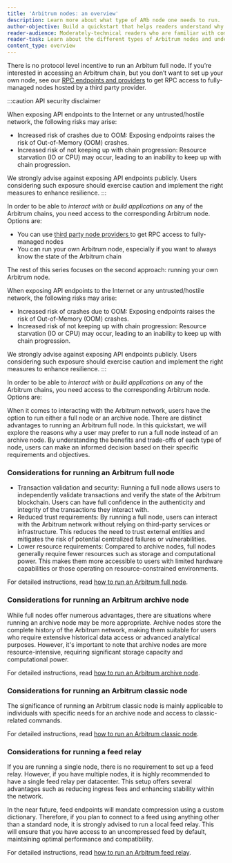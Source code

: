 ```yaml
---
title: 'Arbitrum nodes: an overview'
description: Learn more about what type of ARb node one needs to run.
author-objective: Build a quickstart that helps readers understand why they might want to run a specific type of an Arbitrum node.
reader-audience: Moderately-technical readers who are familiar with command lines, but not Ethereum / Arbitrum infrastructure
reader-task: Learn about the different types of Arbitrum nodes and understand the benefits and trade-offs of each type.
content_type: overview
---
```



<VanillaAdmonition type="note">

There is no protocol level incentive to run an Arbitum full node. If you’re interested in accessing an Arbitrum chain, but you don’t want to set up your own node, see our [RPC endpoints and providers](/build-decentralized-apps/reference/01-node-providers.mdx) to get RPC access to fully-managed nodes hosted by a third party provider.

</VanillaAdmonition>

:::caution API security disclaimer

When exposing API endpoints to the Internet or any untrusted/hostile network, the following risks may arise:

- Increased risk of crashes due to OOM:
  Exposing endpoints raises the risk of Out-of-Memory (OOM) crashes.
- Increased risk of not keeping up with chain progression:
  Resource starvation (IO or CPU) may occur, leading to an inability to keep up with chain progression.

We strongly advise against exposing API endpoints publicly. Users considering such exposure should exercise caution and implement the right measures to enhance resilience.
:::

In order to be able to _interact with_ or _build applications on_ any of the Arbitrum chains, you need access to the corresponding Arbitrum node. Options are:

- You can use [ third party node providers ](/build-decentralized-apps/reference/01-node-providers.mdx) to get RPC access to fully-managed nodes
- You can run your own Arbitrum node, especially if you want to always know the state of the Arbitrum chain

The rest of this series focuses on the second approach: running your own Arbitrum node.

When exposing API endpoints to the Internet or any untrusted/hostile network, the following risks may arise:

- Increased risk of crashes due to OOM:
  Exposing endpoints raises the risk of Out-of-Memory (OOM) crashes.
- Increased risk of not keeping up with chain progression:
  Resource starvation (IO or CPU) may occur, leading to an inability to keep up with chain progression.

We strongly advise against exposing API endpoints publicly. Users considering such exposure should exercise caution and implement the right measures to enhance resilience.
:::

In order to be able to _interact with_ or _build applications on_ any of the Arbitrum chains, you need access to the corresponding Arbitrum node. Options are:

When it comes to interacting with the Arbitrum network, users have the option to run either a full node or an archive node. There are distinct advantages to running an Arbitrum full node. In this quickstart, we will explore the reasons why a user may prefer to run a full node instead of an archive node. By understanding the benefits and trade-offs of each type of node, users can make an informed decision based on their specific requirements and objectives.

### Considerations for running an Arbitrum full node

- Transaction validation and security: Running a full node allows users to independently validate transactions and verify the state of the Arbitrum blockchain. Users can have full confidence in the authenticity and integrity of the transactions they interact with.
- Reduced trust requirements: By running a full node, users can interact with the Arbitrum network without relying on third-party services or infrastructure. This reduces the need to trust external entities and mitigates the risk of potential centralized failures or vulnerabilities.
- Lower resource requirements: Compared to archive nodes, full nodes generally require fewer resources such as storage and computational power. This makes them more accessible to users with limited hardware capabilities or those operating on resource-constrained environments.

For detailed instructions, read [how to run an Arbitrum full node](/run-arbitrum-node/02-run-full-node.mdx).

### Considerations for running an Arbitrum archive node

While full nodes offer numerous advantages, there are situations where running an archive node may be more appropriate. Archive nodes store the complete history of the Arbitrum network, making them suitable for users who require extensive historical data access or advanced analytical purposes. However, it's important to note that archive nodes are more resource-intensive, requiring significant storage capacity and computational power.

For detailed instructions, read [how to run an Arbitrum archive node](/run-arbitrum-node/more-types/01-run-archive-node.mdx).

### Considerations for running an Arbitrum classic node

The significance of running an Arbitrum classic node is mainly applicable to individuals with specific needs for an archive node and access to classic-related commands.

For detailed instructions, read [how to run an Arbitrum classic node](/run-arbitrum-node/more-types/03-run-classic-node.mdx).

### Considerations for running a feed relay

If you are running a single node, there is no requirement to set up a feed relay. However, if you have multiple nodes, it is highly recommended to have a single feed relay per datacenter. This setup offers several advantages such as reducing ingress fees and enhancing stability within the network.

In the near future, feed endpoints will mandate compression using a custom dictionary. Therefore, if you plan to connect to a feed using anything other than a standard node, it is strongly advised to run a local feed relay. This will ensure that you have access to an uncompressed feed by default, maintaining optimal performance and compatibility.

For detailed instructions, read [how to run an Arbitrum feed relay](/run-arbitrum-node/sequencer/01-run-feed-relay.mdx).

